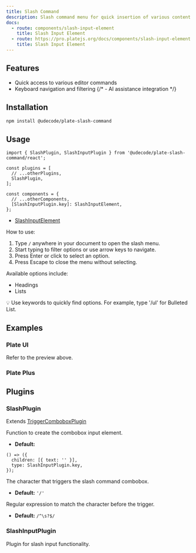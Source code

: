 ```yaml
---
title: Slash Command
description: Slash command menu for quick insertion of various content types.
docs:
  - route: components/slash-input-element
    title: Slash Input Element
  - route: https://pro.platejs.org/docs/components/slash-input-element
    title: Slash Input Element
---
```


<ComponentPreview name="playground-demo" id="slash-command" />

<PackageInfo>

## Features

- Quick access to various editor commands
- Keyboard navigation and filtering
  {/* - AI assistance integration */}

</PackageInfo>

## Installation

```bash
npm install @udecode/plate-slash-command
```

## Usage

```tsx
import { SlashPlugin, SlashInputPlugin } from '@udecode/plate-slash-command/react';
```

```tsx
const plugins = [
  // ...otherPlugins,
  SlashPlugin,
];
```

```tsx
const components = {
  // ...otherComponents,
  [SlashInputPlugin.key]: SlashInputElement,
};
```

- [SlashInputElement](/components/slash-input-element)

How to use:

1. Type `/` anywhere in your document to open the slash menu.
2. Start typing to filter options or use arrow keys to navigate.
3. Press Enter or click to select an option.
4. Press Escape to close the menu without selecting.

Available options include:

- Headings
- Lists

<Callout>
  💡 Use keywords to quickly find options. For example, type '/ul' for Bulleted List.
</Callout>

## Examples

### Plate UI

Refer to the preview above.

### Plate Plus

<ComponentPreviewPro name="slash-menu-pro" />

## Plugins

### SlashPlugin

Extends [TriggerComboboxPlugin](/docs/combobox#options)

<APIOptions>
<APIItem name="createComboboxInput" type="() => TSlashInputElement" optional>
  Function to create the combobox input element.

- **Default:**

```tsx
() => ({
  children: [{ text: '' }],
  type: SlashInputPlugin.key,
});
```

</APIItem>

<APIItem name="trigger" type="string" optional>
  The character that triggers the slash command combobox.

- **Default:** `'/'`
</APIItem>

<APIItem name="triggerPreviousCharPattern" type="RegExp" optional>
  Regular expression to match the character before the trigger.

- **Default:** `/^\s?$/`
</APIItem>
</APIOptions>

### SlashInputPlugin

Plugin for slash input functionality.

